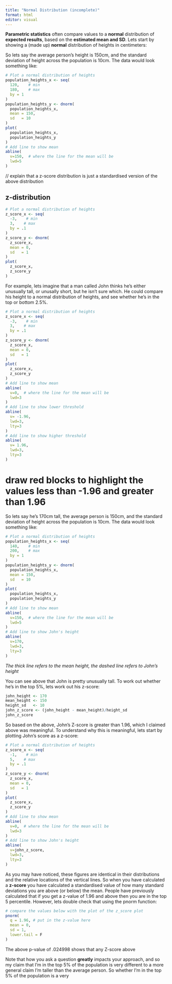 ```yaml
---
title: "Normal Distribution (incomplete)"
format: html
editor: visual
---
```


**Parametric statistics** often compare values to a **normal** distribution of **expected results**, based on the **estimated mean and SD**. Lets start by showing a (made up) **normal** distribution of heights in centimeters:

So lets say the average person's height is 150cm, and the standard deviation of height across the population is 10cm. The data would look something like:

```r
# Plot a normal distribution of heights
population_heights_x <- seq(
  120,    # min
  180,    # max
  by = 1  
)
population_heights_y <- dnorm(
  population_heights_x,
  mean = 150,
  sd   = 10
)
plot(
  population_heights_x,
  population_heights_y
)
# Add line to show mean
abline(
  v=150,  # where the line for the mean will be 
  lwd=5
)
```



// explain that a z-score distribution is just a standardised version of the above distribution

## z-distribution

```r
# Plot a normal distribution of heights
z_score_x <- seq(
  -3,    # min
  3,    # max
  by = .1  
)
z_score_y <- dnorm(
  z_score_x,
  mean = 0,
  sd   = 1
)
plot(
  z_score_x,
  z_score_y
)
```

For example, lets imagine that a man called John thinks he's either unusually tall, or unusally short, but he isn't sure which. He could compare his height to a normal distribution of heights, and see whether he's in the top or bottom 2.5%.

```r
# Plot a normal distribution of heights
z_score_x <- seq(
  -3,    # min
  3,    # max
  by = .1  
)
z_score_y <- dnorm(
  z_score_x,
  mean = 0,
  sd   = 1
)
plot(
  z_score_x,
  z_score_y
)
# Add line to show mean
abline(
  v=0,  # where the line for the mean will be 
  lwd=3
)
# Add line to show lower threshold
abline(
  v= -1.96,
  lwd=3,
  lty=3
)
# Add line to show higher threshold
abline(
  v= 1.96,
  lwd=3,
  lty=3
)

```

# draw red blocks to highlight the values less than -1.96 and greater than 1.96

So lets say he's 170cm tall, the average person is 150cm, and the standard deviation of height across the population is 10cm. The data would look something like:

```r
# Plot a normal distribution of heights
population_heights_x <- seq(
  140,    # min
  200,    # max
  by = 1  
)
population_heights_y <- dnorm(
  population_heights_x,
  mean = 150,
  sd   = 10
)
plot(
  population_heights_x,
  population_heights_y
)
# Add line to show mean
abline(
  v=150,  # where the line for the mean will be 
  lwd=5
)
# Add line to show John's height
abline(
  v=170, 
  lwd=3,
  lty=3
)
```

*The thick line refers to the mean height, the dashed line refers to John's height*

You can see above that John is pretty unusually tall. To work out whether he's in the top 5%, lets work out his z-score:

```r
john_height <- 170
mean_height <- 150
height_sd   <- 10
john_z_score <- (john_height - mean_height)/height_sd
john_z_score
```

So based on the above, John's Z-score is greater than 1.96, which I claimed above was meaningful. To understand why this is meaningful, lets start by plotting John's score as a z-score:

```r
# Plot a normal distribution of heights
z_score_x <- seq(
  -1,    # min
  5,    # max
  by = .1  
)
z_score_y <- dnorm(
  z_score_x,
  mean = 0,
  sd   = 1
)
plot(
  z_score_x,
  z_score_y
)
# Add line to show mean
abline(
  v=0,  # where the line for the mean will be 
  lwd=3
)
# Add line to show John's height
abline(
  v=john_z_score,
  lwd=3,
  lty=3
)

```

As you may have noticed, these figures are identical in their distributions and the relative locations of the vertical lines. So when you have calculated a **z-score** you have calculated a standardised value of how many standard deviations you are above (or below) the mean. People have previously calculated that if you get a z-value of 1.96 and above then you are in the top 5 percentile. However, lets double check that using the pnorm function:

```r
# compare the values below with the plot of the z_score plot
pnorm(
  q = 1.96, # put in the z-value here
  mean = 0,
  sd = 1,
  lower.tail = F
)

```

The above p-value of .024998 shows that any Z-score above

Note that how you ask a question **greatly** impacts your approach, and so my claim that I'm in the top 5% of the population is very different to a more general claim I'm taller than the average person. So whether I'm in the top 5% of the population is a very
